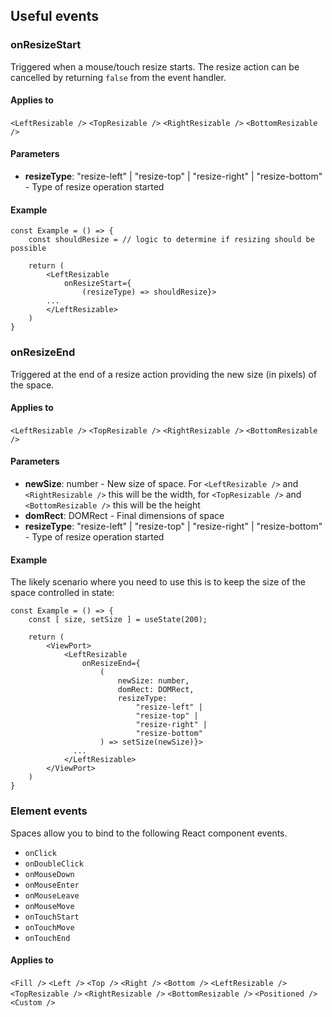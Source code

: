 
<CommonHeader />

<Meta title="React Spaces/Useful events" />

## Useful events

### onResizeStart

Triggered when a mouse/touch resize starts. The resize action can be cancelled by returning `false` from the event handler.

#### Applies to

`<LeftResizable />` `<TopResizable />` `<RightResizable />` `<BottomResizable />`

#### Parameters

- **resizeType**: "resize-left" | "resize-top" | "resize-right" | "resize-bottom" - Type of resize operation started

#### Example

```tsx
const Example = () => {
	const shouldResize = // logic to determine if resizing should be possible

	return (
		<LeftResizable 
			onResizeStart={
				(resizeType) => shouldResize}>
		...
		</LeftResizable>
	)
}
```

### onResizeEnd

Triggered at the end of a resize action providing the new size (in pixels) of the space.

#### Applies to

`<LeftResizable />` `<TopResizable />` `<RightResizable />` `<BottomResizable />`

#### Parameters

- **newSize**: number - New size of space. For `<LeftResizable />` and `<RightResizable />` 
this will be the width, for `<TopResizable />` and `<BottomResizable />` this will be the height
- **domRect**: DOMRect - Final dimensions of space
- **resizeType**: "resize-left" | "resize-top" | "resize-right" | "resize-bottom" - Type of resize 
operation started

#### Example

The likely scenario where you need to use this is to keep the size of the space controlled 
in state:

```tsx
const Example = () => {
	const [ size, setSize ] = useState(200);

	return (
		<ViewPort>
			<LeftResizable 
				onResizeEnd={
					(
						newSize: number,
						domRect: DOMRect,
						resizeType: 
							"resize-left" | 
							"resize-top" | 
							"resize-right" | 
							"resize-bottom"
					) => setSize(newSize)}>
			  ...
			</LeftResizable>
		</ViewPort>
	)
}
```

### Element events

Spaces allow you to bind to the following React component events.

- `onClick`
- `onDoubleClick`
- `onMouseDown`
- `onMouseEnter`
- `onMouseLeave`
- `onMouseMove`
- `onTouchStart`
- `onTouchMove`
- `onTouchEnd`

#### Applies to

`<Fill />` `<Left />` `<Top />` `<Right />` `<Bottom />` `<LeftResizable />` `<TopResizable />` `<RightResizable />` `<BottomResizable />` `<Positioned />` `<Custom />`


